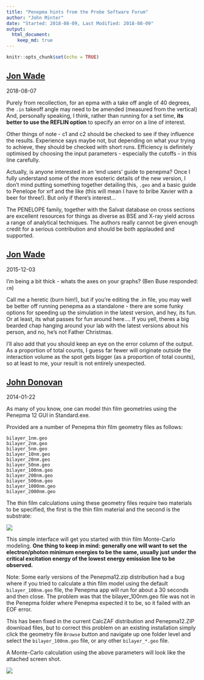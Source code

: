 ```yaml
---
title: "Penepma hints from the Probe Software Forum"
author: "John Minter"
date: "Started: 2018-08-09, Last Modified: 2018-08-09"
output:
  html_document:
    keep_md: true
---
```


```r
knitr::opts_chunk$set(echo = TRUE)
```


## [Jon Wade](https://probesoftware.com/smf/index.php?topic=202.msg7487#msg7487)

2018-08-07

Purely from recollection, for an epma with a take off angle of 40
degrees, the `.in` takeoff angle may need to be amended (measured
from the vertical) And, personally speaking, I think, rather than
running for a set time, **its better to use the REFLIN option** to
specify an error on a line of interest.

Other things of note  - c1 and c2 should be checked to see if they
influence the results.  Experience says maybe not, but depending
on what your trying to achieve, they should be checked with short
runs.  Efficiency is definitely optimised by choosing the input
parameters - especially the cutoffs -  in this line carefully.

Actually, is anyone interested in an 'end users' guide to penepma?
Once I fully understand some of the more esoteric details of the
new version, I don't mind putting something together detailing this,
`.geo` and a basic guide to Penelope for xrf and the like (this will
mean I have to bribe Xavier with a beer for three!).  But only if
there's interest...

The PENELOPE family, together with the Salvat database on cross sections
are excellent resources for  things as diverse as BSE and X-ray yield
across a range of analytical techniques.  The authors really cannot be
given enough credit for a serious contribution and  should be both
applauded and supported.



## [Jon Wade](https://probesoftware.com/smf/index.php?topic=637.msg3764#msg3764)

2015-12-03

I'm being a bit thick - whats the axes on your graphs? (Ben Buse
responded: `cm`)

Call me a heretic (burn him!), but if you're editing the .in file, you
may well be better off running penepma as a standalone - there are some
funky options for speeding up the simulation in the latest version, and
hey, its fun.  Or at least, its what passes for fun around here....
If you yell, theres a big bearded chap hanging around your lab with the
latest versions about his person, and no, he's not Father Christmas.

I'll also add that you should keep an eye on the error column of the
output.  As a proportion of total counts, I guess far fewer will
originate outside the interaction volume as the spot gets bigger
(as a proportion of total counts),  so at least to me, your
result is not entirely unexpected.


 
## [John Donovan](https://probesoftware.com/smf/index.php?topic=57.msg208#msg208)

2014-01-22

As many of you know, one can model thin film geometries using the
Penepma 12 GUI in Standard.exe.

Provided are a number of Penepma thin film geometry files as follows:

```
bilayer_1nm.geo
bilayer_2nm.geo
bilayer_5nm.geo
bilayer_10nm.geo
bilayer_20nm.geo
bilayer_50nm.geo
bilayer_100nm.geo
bilayer_200nm.geo
bilayer_500nm.geo
bilayer_1000nm.geo
bilayer_2000nm.geo
```

The thin film calculations using these geometry files require two
materials to be specified, the first is the thin film material and
the second is the substrate:

![](./img/thin-film.png)

This simple interface will get you started with thin film Monte-Carlo
modeling. **One thing to keep in mind: generally one will want to set**
**the electron/photon minimum energies to be the same, usually just**
**under the critical excitation energy of the lowest energy emission**
**line to be observed.**

Note: Some early versions of the Penepma12.zip distribution had a bug
where if you tried to calculate a thin film model using the default
`bilayer_100nm.geo` file, the Penepma app will run for about a 30 seconds
and then close. The problem was that the bilayer_100nm.geo file was not
in the Penepma folder where Penepma expected it to be, so it failed with
an EOF error.

This has been fixed in the current CalcZAF distribution and
Penepma12.ZIP download files, but to correct this problem on
an existing installation simply click the geometry file `Browse`
button and navigate up one folder level and select the
`bilayer_100nm.geo` file, or any other `bilayer_*.geo` file.

A Monte-Carlo calculation using the above parameters will look like
the attached screen shot.

![](./img/penepma12-thin-film-MC.png)

